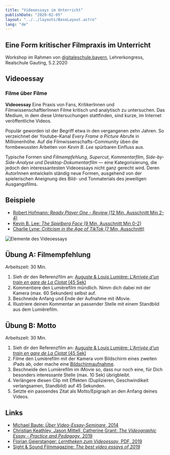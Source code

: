 ```yaml
---
title: "Videoessays im Unterricht"
publishDate: "2020-02-05"
layout: "../../layouts/BaseLayout.astro"
lang: "de"
---
```


## Eine Form kritischer Filmpraxis im Unterricht

Workshop im Rahmen von [digitaleschule.bayern](https://www.digitaleschule.bayern/), Lehrerkongress, Realschule Gauting, 5.2.2020

## Videoessay

### Filme über Filme

**Videoessay**
Eine Praxis von Fans, KritikerInnen und FilmwissenschaftlerInnen Filme kritisch und analytisch zu untersuchen. Das Medium, in dem diese Untersuchungen stattfinden, sind kurze, im Internet veröffentliche Videos.

Populär geworden ist der Begriff etwa in den vergangenen zehn Jahren. So verzeichnet der Youtube-Kanal _Every Frame a Picture_ Abrufe in Millionenhöhe. Auf die Filmwissenschafts-Community üben die formbewussten Arbeiten von _Kevin B. Lee_ spürbaren Einfluss aus.

Typische Formen sind _Filmempfehlung_, _Supercut_, _Kommentarfilm_, _Side-by-Side-Analyse_ und _Desktop-Dokumentarfilm_ — eine Kategorisierung, die jedoch den interessantesten Videoessays nicht ganz gerecht wird. Deren AutorInnen entwickeln ständig neue Formen, ausgehend von der spielerischen Aneignung des Bild- und Tonmaterials des jeweiligen Ausgangsfilms.

## Beispiele

- [Robert Hofmann: _Ready Player One - Review_ (12 Min, Ausschnitt Min 2-4)](https://youtu.be/W6fzFkB0VAw?t=129)
- [Kevin B. Lee: _The Spielberg Face_ (9 Min, Ausschnitt Min 0-2)](https://vimeo.com/199572277)
- [Charlie Lyne: _Criticism in the Age of TikTok_ (7 Min, Ausschnitt)](https://youtu.be/-B8cbrrFEeQ)

![Elemente des Videoessays](../../assets/videoessay_elemente.jpg)

## Übung A: Filmempfehlung

Arbeitszeit: 30 Min.

1. Sieh dir den Referenzfilm an: [Auguste & Louis Lumière: _L'Arrivée d'un train en gare de La Ciotat_ (45 Sek)](https://youtu.be/ymjlHsPmesk)
2. Kommentiere den Lumièrefilm mündlich. Nimm dich dabei mit der Kamera (max. 60 Sekunden) selbst auf.
3. Beschneide Anfang und Ende der Aufnahme mit iMovie.
4. Illustriere deinen Kommentar an passender Stelle mit einem Standbild aus dem Lumièrefilm.

## Übung B: Motto

Arbeitszeit: 30 Min.

1. Sieh dir den Referenzfilm an: [Auguste & Louis Lumière: _L'Arrivée d'un train en gare de La Ciotat_ (45 Sek)](https://youtu.be/ymjlHsPmesk)
2. Filme den Lumièrefilm mit der Kamera vom Bildschirm eines zweiten iPads ab, oder mache eine [Bildschirmaufnahme](https://support.apple.com/de-de/HT207935).
3. Beschneide den Lumièrefilm im iMovie so, dass nur noch eine, für Dich besonders interessante Stelle (max. 10 Sek) übrigbleibt.
4. Verlängere diesen Clip mit Effekten (Duplizieren, Geschwindikeit verlangsamen, Standbild) auf 45 Sekunden.
5. Setzte ein passendes Zitat als Motto/Epigraph an den Anfang deines Videos.

## Links

- [Michael Baute: _Über Video-Essay-Seminare_, 2014](https://www.diaphanes.net/titel/ueber-video-essay-seminare-2932)
- [Christian Keathley, Jason Mittell, Catherine Grant: _The Videographic Essay - Practice and Pedagogy_, 2019](http://videographicessay.org/works/videographic-essay/scholarship-in-sound--image)
- [Florian Geierstanger: _Lerntheken zum Videoessay_, PDF, 2019](./assets/videoessay_lerntheken_3.pdf)
- [Sight & Sound Filmmagazine: _The best video essays of 2019_](https://www.bfi.org.uk/news-opinion/sight-sound-magazine/polls-surveys/best-video-essays-2019)
